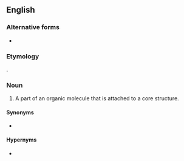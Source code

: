 {{also|side chain}}
==English==
{{wikipedia}}

===Alternative forms===
* {{l|en|side chain}}

===Etymology===
{{compound|en|side|chain}}.

===Noun===
{{en-noun}}

# {{lb|en|organic chemistry}} A part of an organic molecule that is attached to a core structure.

====Synonyms====
* {{l|en|R group}}

====Hypernyms====
* {{l|en|chain}}